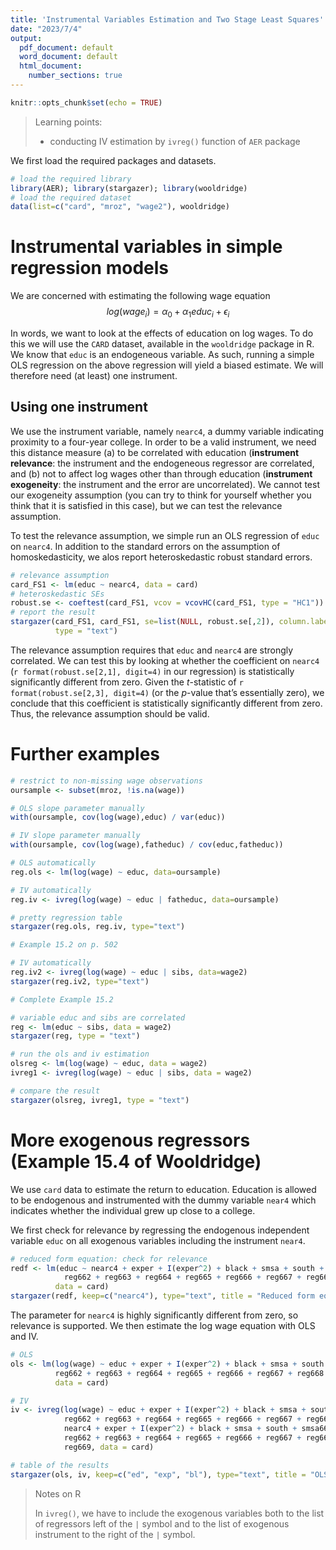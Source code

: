 ```yaml
---
title: 'Instrumental Variables Estimation and Two Stage Least Squares'
date: "2023/7/4"
output:
  pdf_document: default
  word_document: default
  html_document:
    number_sections: true
---
```


```r
knitr::opts_chunk$set(echo = TRUE)
```


> Learning points:
>
> * conducting IV estimation by `ivreg()` function of `AER` package


We first load the required packages and datasets.

```r
# load the required library
library(AER); library(stargazer); library(wooldridge)
# load the required dataset
data(list=c("card", "mroz", "wage2"), wooldridge)
```


# Instrumental variables in simple regression models

We are concerned with estimating the following wage equation
$$log(wage_i) = \alpha_0 + \alpha_1 educ_i + \epsilon_i$$

In words, we want to look at the effects of education on log wages. To do this we will use the `CARD` dataset, available in the `wooldridge` package in R. We know that `educ` is an endogeneous variable. As such, running a simple OLS regression on the above regression will yield a biased estimate. We will therefore need (at least) one instrument. 

## Using one instrument

We use the instrument variable, namely `nearc4`, a dummy variable indicating proximity to a four-year college. In order to be a valid instrument, we need this distance measure (a) to be correlated with education (**instrument relevance**: the instrument and the endogeneous regressor are correlated, and (b) not to affect log wages other than through education (**instrument exogeneity**: the instrument and the error are uncorrelated). We cannot test our exogeneity assumption (you can try to think for yourself whether you think that it is satisfied in this case), but we can test the relevance assumption.

To test the relevance assumption, we simple run an OLS regression of `educ` on `nearc4`. In addition to the standard errors on the assumption of homoskedasticity, we alos report heteroskedastic robust standard errors.

```r
# relevance assumption
card_FS1 <- lm(educ ~ nearc4, data = card)
# heteroskedastic SEs
robust.se <- coeftest(card_FS1, vcov = vcovHC(card_FS1, type = "HC1"))
# report the result
stargazer(card_FS1, card_FS1, se=list(NULL, robust.se[,2]), column.labels=c("default","robust"), 
          type = "text")
```

The relevance assumption requires that `educ` and `nearc4` are strongly correlated. We can test this by looking at whether the coefficient on `nearc4` (`r format(robust.se[2,1], digit=4)` in our regression) is statistically significantly different from zero. Given the *t*-statistic of `r format(robust.se[2,3], digit=4)` (or the *p*-value that's essentially zero), we conclude that this coefficient is statistically significantly different from zero. Thus, the relevance assumption should be valid. 


# Further examples


```r
# restrict to non-missing wage observations
oursample <- subset(mroz, !is.na(wage))

# OLS slope parameter manually
with(oursample, cov(log(wage),educ) / var(educ))

# IV slope parameter manually
with(oursample, cov(log(wage),fatheduc) / cov(educ,fatheduc))

# OLS automatically
reg.ols <- lm(log(wage) ~ educ, data=oursample)

# IV automatically
reg.iv <- ivreg(log(wage) ~ educ | fatheduc, data=oursample)

# pretty regression table
stargazer(reg.ols, reg.iv, type="text")

```





```r
# Example 15.2 on p. 502

# IV automatically
reg.iv2 <- ivreg(log(wage) ~ educ | sibs, data=wage2)
stargazer(reg.iv2, type="text")
```

```r
# Complete Example 15.2

# variable educ and sibs are correlated
reg <- lm(educ ~ sibs, data = wage2)
stargazer(reg, type = "text")

# run the ols and iv estimation
olsreg <- lm(log(wage) ~ educ, data = wage2)
ivreg1 <- ivreg(log(wage) ~ educ | sibs, data = wage2)

# compare the result
stargazer(olsreg, ivreg1, type = "text")
```


# More exogenous regressors (Example 15.4 of Wooldridge)

We use `card` data to estimate the return to education. Education is allowed to be endogenous and instrumented with the dummy variable `near4` which indicates whether the individual grew up close to a college.

We first check for relevance by regressing the endogenous independent variable `educ` on all exogenous variables including the instrument `near4`.

```r
# reduced form equation: check for relevance
redf <- lm(educ ~ nearc4 + exper + I(exper^2) + black + smsa + south + smsa66 +
            reg662 + reg663 + reg664 + reg665 + reg666 + reg667 + reg668 + reg669,
          data = card)
stargazer(redf, keep=c("nearc4"), type="text", title = "Reduced form equation")
```

The parameter for `nearc4` is highly significantly different from zero, so relevance is supported. We then estimate the log wage equation with OLS and IV.

```r
# OLS
ols <- lm(log(wage) ~ educ + exper + I(exper^2) + black + smsa + south + smsa66 +
          reg662 + reg663 + reg664 + reg665 + reg666 + reg667 + reg668 + reg669,
          data = card)

# IV
iv <- ivreg(log(wage) ~ educ + exper + I(exper^2) + black + smsa + south + smsa66 +
            reg662 + reg663 + reg664 + reg665 + reg666 + reg667 + reg668 + reg669 |
            nearc4 + exper + I(exper^2) + black + smsa + south + smsa66 +
            reg662 + reg663 + reg664 + reg665 + reg666 + reg667 + reg668 +
            reg669, data = card)

# table of the results
stargazer(ols, iv, keep=c("ed", "exp", "bl"), type="text", title = "OLS vs IV estimation")
```

> Notes on R
>
> In `ivreg()`, we have to include the exogenous variables both to the list of regressors left of the `|` symbol and to the list of exogenous instrument to the right of the `|` symbol.




